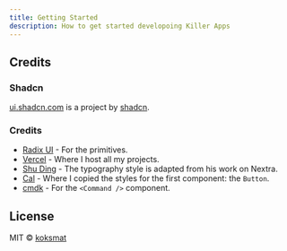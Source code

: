 ```yaml
---
title: Getting Started
description: How to get started developoing Killer Apps
---
```



## Credits

### Shadcn

[ui.shadcn.com](https://ui.shadcn.com) is a project by [shadcn](https://shadcn.com).

### Credits

- [Radix UI](https://radix-ui.com) - For the primitives.
- [Vercel](https://vercel.com) - Where I host all my projects.
- [Shu Ding](https://shud.in) - The typography style is adapted from his work on Nextra.
- [Cal](https://cal.com) - Where I copied the styles for the first component: the `Button`.
- [cmdk](https://cmdk.paco.me) - For the `<Command />` component.

## License

MIT © [koksmat](https://learn.koksmat.com)
